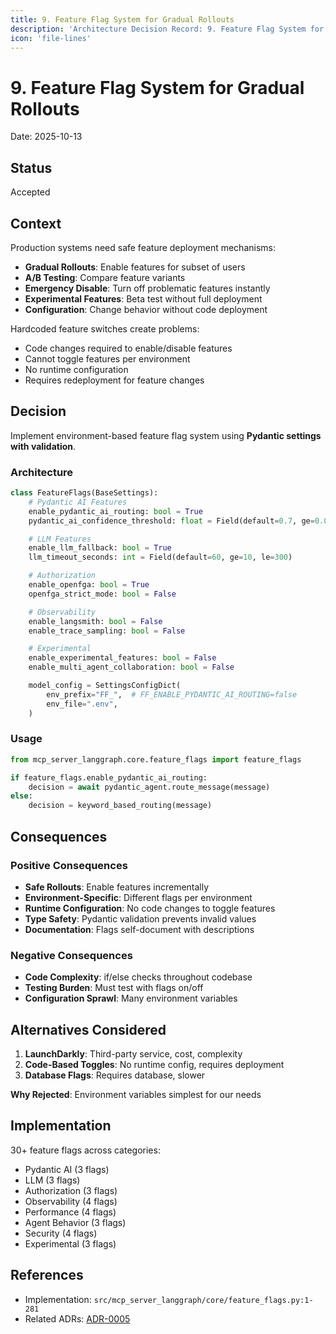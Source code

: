 ```yaml
---
title: 9. Feature Flag System for Gradual Rollouts
description: 'Architecture Decision Record: 9. Feature Flag System for Gradual Rollouts'
icon: 'file-lines'
---
```


# 9. Feature Flag System for Gradual Rollouts

Date: 2025-10-13

## Status

Accepted

## Context

Production systems need safe feature deployment mechanisms:
- **Gradual Rollouts**: Enable features for subset of users
- **A/B Testing**: Compare feature variants
- **Emergency Disable**: Turn off problematic features instantly
- **Experimental Features**: Beta test without full deployment
- **Configuration**: Change behavior without code deployment

Hardcoded feature switches create problems:
- Code changes required to enable/disable features
- Cannot toggle features per environment
- No runtime configuration
- Requires redeployment for feature changes

## Decision

Implement environment-based feature flag system using **Pydantic settings with validation**.

### Architecture

```python
class FeatureFlags(BaseSettings):
    # Pydantic AI Features
    enable_pydantic_ai_routing: bool = True
    pydantic_ai_confidence_threshold: float = Field(default=0.7, ge=0.0, le=1.0)

    # LLM Features
    enable_llm_fallback: bool = True
    llm_timeout_seconds: int = Field(default=60, ge=10, le=300)

    # Authorization
    enable_openfga: bool = True
    openfga_strict_mode: bool = False

    # Observability
    enable_langsmith: bool = False
    enable_trace_sampling: bool = False

    # Experimental
    enable_experimental_features: bool = False
    enable_multi_agent_collaboration: bool = False

    model_config = SettingsConfigDict(
        env_prefix="FF_",  # FF_ENABLE_PYDANTIC_AI_ROUTING=false
        env_file=".env",
    )
```

### Usage

```python
from mcp_server_langgraph.core.feature_flags import feature_flags

if feature_flags.enable_pydantic_ai_routing:
    decision = await pydantic_agent.route_message(message)
else:
    decision = keyword_based_routing(message)
```

## Consequences

### Positive Consequences

- **Safe Rollouts**: Enable features incrementally
- **Environment-Specific**: Different flags per environment
- **Runtime Configuration**: No code changes to toggle features
- **Type Safety**: Pydantic validation prevents invalid values
- **Documentation**: Flags self-document with descriptions

### Negative Consequences

- **Code Complexity**: if/else checks throughout codebase
- **Testing Burden**: Must test with flags on/off
- **Configuration Sprawl**: Many environment variables

## Alternatives Considered

1. **LaunchDarkly**: Third-party service, cost, complexity
2. **Code-Based Toggles**: No runtime config, requires deployment
3. **Database Flags**: Requires database, slower

**Why Rejected**: Environment variables simplest for our needs

## Implementation

30+ feature flags across categories:
- Pydantic AI (3 flags)
- LLM (3 flags)
- Authorization (3 flags)
- Observability (4 flags)
- Performance (4 flags)
- Agent Behavior (3 flags)
- Security (4 flags)
- Experimental (3 flags)

## References

- Implementation: `src/mcp_server_langgraph/core/feature_flags.py:1-281`
- Related ADRs: [ADR-0005](/architecture/adr-0005-pydantic-ai-integration)
